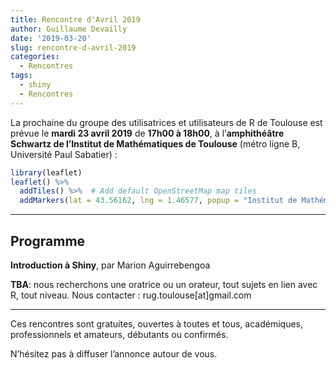 ```yaml
---
title: Rencontre d'Avril 2019
author: Guillaume Devailly
date: '2019-03-20'
slug: rencontre-d-avril-2019
categories:
  - Rencontres
tags:
  - shiny
  - Rencontres
---
```


La prochaine du groupe des utilisatrices et utilisateurs de R de Toulouse est prévue le **mardi 23 avril 2019** de **17h00 à 18h00**,
à l'**amphithéâtre Schwartz de l'Institut de Mathématiques de Toulouse** (métro ligne B, Université Paul Sabatier) :

```r
library(leaflet)
leaflet() %>%
  addTiles() %>%  # Add default OpenStreetMap map tiles
  addMarkers(lat = 43.56162, lng = 1.46577, popup = "Institut de Mathématiques de Toulouse")
```

---

## Programme

**Introduction à Shiny**, par Marion Aguirrebengoa

**TBA**: nous recherchons une oratrice ou un orateur, tout sujets en lien avec R, tout niveau. Nous contacter : rug.toulouse[at]gmail.com

---

Ces rencontres sont gratuites, ouvertes à toutes et tous, académiques, professionnels et amateurs, débutants ou confirmés.

N'hésitez pas à diffuser l'annonce autour de vous.
